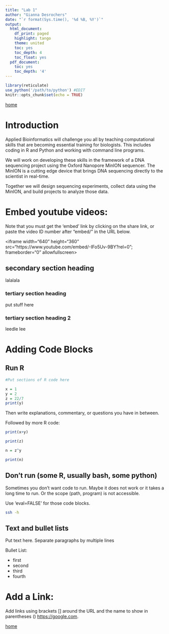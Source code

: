 ```yaml
---
title: "Lab 1"
author: "Gianna Desrochers"
date: "`r format(Sys.time(), '%d %B, %Y')`"
output:
  html_document:
    df_print: paged
    highlight: tango
    theme: united
    toc: yes
    toc_depth: 4
    toc_float: yes
  pdf_document:
    toc: yes
    toc_depth: '4'
---
```



```r
library(reticulate)
use_python('/path/to/python') #EDIT
knitr::opts_chunk$set(echo = TRUE)
```



[home](https://rsh249.github.io/applied_bioinformatics)


# Introduction

Applied Bioinformatics will challenge you all by teaching computational skills that are becoming essential training for biologists. This includes coding in R and Python and working with command line programs.

We will work on developing these skills in the framework of a DNA sequencing project using the Oxford Nanopore MinION sequencer. The MinION is a cutting edge device that brings DNA sequencing directly to the scientist in real-time. 

Together we will design sequencing experiments, collect data using the MinION, and build projects to analyze those data.


# Embed youtube videos:

Note that you must get the 'embed' link by clicking on the share link, or paste the video ID number after "embed/" in the URL below.

<div align="left">
<iframe width="640" height="360" src="https://www.youtube.com/embed/-IFo5Uv-9BY?rel=0"; frameborder="0" allowfullscreen></iframe>
</div>



## secondary section heading

lalalala 

### tertiary section heading

put stuff here 

### tertiary section heading 2

leedle lee


# Adding Code Blocks

## Run R

```R
#Put sections of R code here

x = 1
y = 2
z = 22/7
print(y)

```

Then write explanations, commentary, or questions you have in between.

Followed by more R code:

```R
print(x+y)

print(z)

n = z^y

print(n)
```
## Don't run (some R, usually bash, some python)

Sometimes you don't want code to run. Maybe it does not work or it takes a long time to run. Or the scope (path, program) is not accessible.

Use 'eval=FALSE' for those code blocks.


```bash

ssh -h

```

## Text and bullet lists

Put text here. Separate paragraphs by multiple lines

Bullet List: 

+ first
+ second
+ third
+ fourth

# Add a Link:

Add links using brackets [] around the URL and the name to show in parentheses () [https://google.com](Google).






[home](https://rsh249.github.io/applied_bioinformatics)
